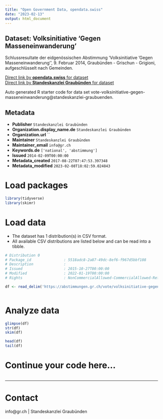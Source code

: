 ```yaml
---
title: "Open Government Data, opendata.swiss"
date: "2023-02-13"
output: html_document
---
```


## Dataset: Volksinitiative 'Gegen Masseneinwanderung'

Schlussresultate der eidgenössischen Abstimmung 'Volksinitiative 'Gegen Masseneinwanderung'', 9. Februar 2014, Graubünden - Grischun - Grigioni, aufgeschlüsselt nach Gemeinden.

[Direct link by **opendata.swiss** for dataset](https://opendata.swiss/de/dataset/volksinitiative-gegen-masseneinwanderung)<br>
[Direct link by **Standeskanzlei Graubünden** for dataset](https://abstimmungen.gr.ch/vote/volksinitiative-gegen-masseneinwanderung/data)

Auto generated R starter code for data set vote-volksinitiative-gegen-masseneinwanderung@standeskanzlei-graubuenden.

## Metadata

- **Publisher** `Standeskanzlei Graubünden`
- **Organization.display_name.de** `Standeskanzlei Graubünden`
- **Organization.url** ``
- **Maintainer** `Standeskanzlei Graubünden`
- **Maintainer_email** `info@gr.ch`
- **Keywords.de** `['national', 'abstimmung']`
- **Issued** `2014-02-09T00:00:00`
- **Metadata_created** `2017-08-22T07:47:53.397348`
- **Metadata_modified** `2023-02-08T18:02:59.024843`


# Load packages

```r

library(tidyverse)
library(skimr)

```

# Load data

-   The dataset has 1 distribution(s) in CSV format.
-   All available CSV distributions are listed below and can be read into a tibble.

```r

# Distribution 0
# Package_id               : 5518adc8-2a87-49dc-8ef6-f967d5bbf108
# Description              : 
# Issued                   : 2015-10-27T00:00:00
# Modified                 : 2022-01-19T00:00:00
# Rights                   : NonCommercialAllowed-CommercialAllowed-ReferenceRequired

df <- read_delim('https://abstimmungen.gr.ch/vote/volksinitiative-gegen-masseneinwanderung/data-csv')



```

# Analyze data

```r

glimpse(df)
str(df)
skim(df)

head(df)
tail(df)

```

# Continue your code here...

```r

```

------------------------------------------------------------------------

# Contact

info@gr.ch | Standeskanzlei Graubünden
